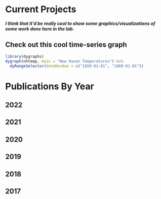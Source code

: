 # Current Projects

***I think that it'd be really cool to show some graphics/visualizations of some work done here in the lab.***

## Check out this cool time-series graph 

```r
library(dygraphs)
dygraph(nhtemp, main = "New Haven Temperatures") %>% 
  dyRangeSelector(dateWindow = c("1920-01-01", "1960-01-01"))


```

# Publications By Year

## 2022

## 2021

## 2020

## 2019

## 2018

## 2017
